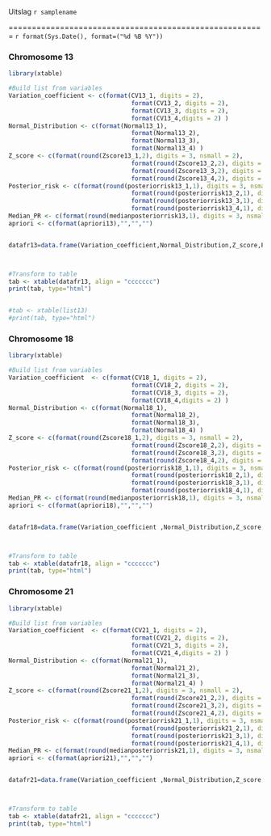 Uitslag `r samplename`

=======================================================
`r format(Sys.Date(), format=("%d %B %Y"))`

### Chromosome 13
```r
library(xtable)

#Build list from variables
Variation_coefficient <- c(format(CV13_1, digits = 2), 
                                  format(CV13_2, digits = 2), 
                                  format(CV13_3, digits = 2), 
                                  format(CV13_4,digits = 2) )
Normal_Distribution <- c(format(Normal13_1), 
                                  format(Normal13_2), 
                                  format(Normal13_3), 
                                  format(Normal13_4) )
Z_score <- c(format(round(Zscore13_1,2), digits = 3, nsmall = 2), 
                                  format(round(Zscore13_2,2), digits = 3, nsmall = 2), 
                                  format(round(Zscore13_3,2), digits = 3, nsmall = 2), 
                                  format(round(Zscore13_4,2), digits = 3, nsmall = 2) )
Posterior_risk <- c(format(round(posteriorrisk13_1,1), digits = 3, nsmall = 1), 
                                  format(round(posteriorrisk13_2,1), digits = 3, nsmall = 1), 
                                  format(round(posteriorrisk13_3,1), digits = 3, nsmall = 1), 
                                  format(round(posteriorrisk13_4,1), digits = 3, nsmall = 1) )
Median_PR <- c(format(round(medianposteriorrisk13,1), digits = 3, nsmall = 1),"","","")
apriori <- c(format(apriori13),"","","")


datafr13=data.frame(Variation_coefficient,Normal_Distribution,Z_score,Posterior_risk,Median_PR,apriori, row.names = c("1","2","3","4"))



#Transform to table
tab <- xtable(datafr13, align = "ccccccc")
print(tab, type="html")


#tab <- xtable(list13)
#print(tab, type="html")


```


### Chromosome 18
```r
library(xtable)

#Build list from variables
Variation_coefficient  <- c(format(CV18_1, digits = 2), 
                                  format(CV18_2, digits = 2), 
                                  format(CV18_3, digits = 2), 
                                  format(CV18_4,digits = 2) )
Normal_Distribution <- c(format(Normal18_1), 
                                  format(Normal18_2), 
                                  format(Normal18_3), 
                                  format(Normal18_4) )
Z_score <- c(format(round(Zscore18_1,2), digits = 3, nsmall = 2), 
                                  format(round(Zscore18_2,2), digits = 3, nsmall = 2), 
                                  format(round(Zscore18_3,2), digits = 3, nsmall = 2),
                                  format(round(Zscore18_4,2), digits = 3, nsmall = 2) )
Posterior_risk <- c(format(round(posteriorrisk18_1,1), digits = 3, nsmall = 1), 
                                  format(round(posteriorrisk18_2,1), digits = 3, nsmall = 1), 
                                  format(round(posteriorrisk18_3,1), digits = 3, nsmall = 1), 
                                  format(round(posteriorrisk18_4,1), digits = 3, nsmall = 1) )
Median_PR <- c(format(round(medianposteriorrisk18,1), digits = 3, nsmall = 1),"","","")
apriori <- c(format(apriori18),"","","")


datafr18=data.frame(Variation_coefficient ,Normal_Distribution,Z_score,Posterior_risk,Median_PR,apriori, row.names = c("1","2","3","4"))



#Transform to table
tab <- xtable(datafr18, align = "ccccccc")
print(tab, type="html")


```

### Chromosome 21
```r
library(xtable)

#Build list from variables
Variation_coefficient  <- c(format(CV21_1, digits = 2), 
                                  format(CV21_2, digits = 2), 
                                  format(CV21_3, digits = 2), 
                                  format(CV21_4,digits = 2) )
Normal_Distribution <- c(format(Normal21_1), 
                                  format(Normal21_2), 
                                  format(Normal21_3), 
                                  format(Normal21_4) )
Z_score <- c(format(round(Zscore21_1,2), digits = 3, nsmall = 2), 
                                  format(round(Zscore21_2,2), digits = 3, nsmall = 2), 
                                  format(round(Zscore21_3,2), digits = 3, nsmall = 2), 
                                  format(round(Zscore21_4,2), digits = 3, nsmall = 2) )
Posterior_risk <- c(format(round(posteriorrisk21_1,1), digits = 3, nsmall = 1), 
                                  format(round(posteriorrisk21_2,1), digits = 3, nsmall = 1), 
                                  format(round(posteriorrisk21_3,1), digits = 3, nsmall = 1), 
                                  format(round(posteriorrisk21_4,1), digits = 3, nsmall = 1) )
Median_PR <- c(format(round(medianposteriorrisk21,1), digits = 3, nsmall = 1),"","","")
apriori <- c(format(apriori21),"","","")


datafr21=data.frame(Variation_coefficient ,Normal_Distribution,Z_score,Posterior_risk,Median_PR,apriori, row.names = c("1","2","3","4"))



#Transform to table
tab <- xtable(datafr21, align = "ccccccc")
print(tab, type="html")


```
